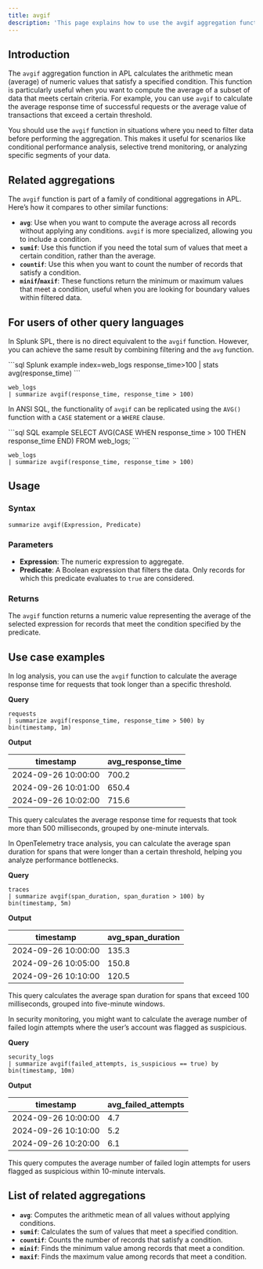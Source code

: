 ```yaml
---
title: avgif
description: 'This page explains how to use the avgif aggregation function in APL.'
---
```


## Introduction

The `avgif` aggregation function in APL calculates the arithmetic mean (average) of numeric values that satisfy a specified condition. This function is particularly useful when you want to compute the average of a subset of data that meets certain criteria. For example, you can use `avgif` to calculate the average response time of successful requests or the average value of transactions that exceed a certain threshold.

You should use the `avgif` function in situations where you need to filter data before performing the aggregation. This makes it useful for scenarios like conditional performance analysis, selective trend monitoring, or analyzing specific segments of your data.

## Related aggregations

The `avgif` function is part of a family of conditional aggregations in APL. Here’s how it compares to other similar functions:

- **`avg`**: Use when you want to compute the average across all records without applying any conditions. `avgif` is more specialized, allowing you to include a condition.
- **`sumif`**: Use this function if you need the total sum of values that meet a certain condition, rather than the average.
- **`countif`**: Use this when you want to count the number of records that satisfy a condition.
- **`minif`/`maxif`**: These functions return the minimum or maximum values that meet a condition, useful when you are looking for boundary values within filtered data.

## For users of other query languages

<AccordionGroup>
<Accordion title="Splunk SPL users">

In Splunk SPL, there is no direct equivalent to the `avgif` function. However, you can achieve the same result by combining filtering and the `avg` function.

<CodeGroup>
```sql Splunk example
index=web_logs response_time>100 | stats avg(response_time)
```

```kusto APL equivalent
web_logs
| summarize avgif(response_time, response_time > 100)
```
</CodeGroup>

</Accordion>
<Accordion title="ANSI SQL users">

In ANSI SQL, the functionality of `avgif` can be replicated using the `AVG()` function with a `CASE` statement or a `WHERE` clause.

<CodeGroup>
```sql SQL example
SELECT AVG(CASE WHEN response_time > 100 THEN response_time END)
FROM web_logs;
```

```kusto APL equivalent
web_logs
| summarize avgif(response_time, response_time > 100)
```
</CodeGroup>

</Accordion>
</AccordionGroup>

## Usage

### Syntax

```kusto
summarize avgif(Expression, Predicate)
```

### Parameters

- **Expression**: The numeric expression to aggregate.
- **Predicate**: A Boolean expression that filters the data. Only records for which this predicate evaluates to `true` are considered.

### Returns

The `avgif` function returns a numeric value representing the average of the selected expression for records that meet the condition specified by the predicate.

## Use case examples

<Tabs>
<Tab title="Log analysis">

In log analysis, you can use the `avgif` function to calculate the average response time for requests that took longer than a specific threshold.

**Query**

```kusto
requests
| summarize avgif(response_time, response_time > 500) by bin(timestamp, 1m)
```

**Output**

| timestamp           | avg_response_time |
|---------------------|-------------------|
| 2024-09-26 10:00:00 | 700.2             |
| 2024-09-26 10:01:00 | 650.4             |
| 2024-09-26 10:02:00 | 715.6             |

This query calculates the average response time for requests that took more than 500 milliseconds, grouped by one-minute intervals.

</Tab>
<Tab title="OpenTelemetry traces">

In OpenTelemetry trace analysis, you can calculate the average span duration for spans that were longer than a certain threshold, helping you analyze performance bottlenecks.

**Query**

```kusto
traces
| summarize avgif(span_duration, span_duration > 100) by bin(timestamp, 5m)
```

**Output**

| timestamp           | avg_span_duration |
|---------------------|-------------------|
| 2024-09-26 10:00:00 | 135.3             |
| 2024-09-26 10:05:00 | 150.8             |
| 2024-09-26 10:10:00 | 120.5             |

This query calculates the average span duration for spans that exceed 100 milliseconds, grouped into five-minute windows.

</Tab>
<Tab title="Security logs">

In security monitoring, you might want to calculate the average number of failed login attempts where the user’s account was flagged as suspicious.

**Query**

```kusto
security_logs
| summarize avgif(failed_attempts, is_suspicious == true) by bin(timestamp, 10m)
```

**Output**

| timestamp           | avg_failed_attempts |
|---------------------|---------------------|
| 2024-09-26 10:00:00 | 4.7                 |
| 2024-09-26 10:10:00 | 5.2                 |
| 2024-09-26 10:20:00 | 6.1                 |

This query computes the average number of failed login attempts for users flagged as suspicious within 10-minute intervals.

</Tab>
</Tabs>

## List of related aggregations

- **`avg`**: Computes the arithmetic mean of all values without applying conditions.
- **`sumif`**: Calculates the sum of values that meet a specified condition.
- **`countif`**: Counts the number of records that satisfy a condition.
- **`minif`**: Finds the minimum value among records that meet a condition.
- **`maxif`**: Finds the maximum value among records that meet a condition.